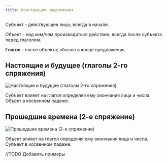 ```yaml
---
title: Конструкция предложения
---
```


<p><span style={{fontWeight: 'bold', color: 'blue'}}>Субъект</span> - действующее лицо; всегда в начале.</p>
<p><span style={{fontWeight: 'bold', color: 'red'}}>Объект</span> - над кем/чем производиться действие; всегда после субъекта перед глаголом.</p>

<p><strong>Глагол</strong> - после объекта; обычно в конце предложения.</p>

## Настоящие и будущее (глаголы 2-го спряжения)

![Настоящие и будущее (глаголы 2-го спряжения)](/img/chapter-1/sentence-structure-1.png)

Субъект влияет на глагол определяя ему окончания лица и числа. Объект в косвенном падеже.

## Прошедшие времена (2-е спряжение)

![Прошедшие времена (2-е спряжение)](/img/chapter-1/sentence-structure-2.png)

Объект влияет на глагол определяя ему окончания лица и числа. Субъект в косвенном падеже.

//TODO Добавить примеры